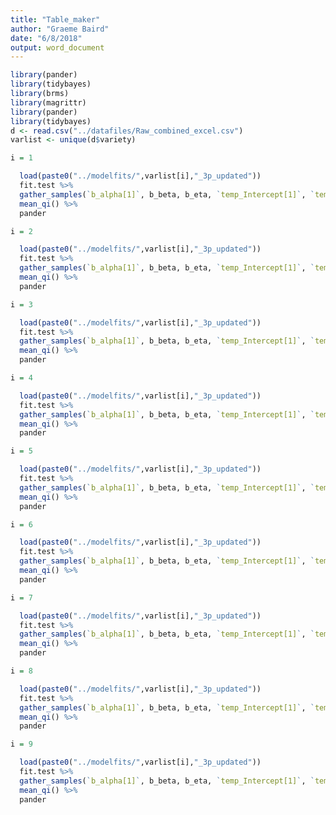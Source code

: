```yaml
---
title: "Table_maker"
author: "Graeme Baird"
date: "6/8/2018"
output: word_document
---
```


```r

library(pander)
library(tidybayes)
library(brms)
library(magrittr)
library(pander)
library(tidybayes)
d <- read.csv("../datafiles/Raw_combined_excel.csv")
varlist <- unique(d$variety)


```


```r
i = 1

  load(paste0("../modelfits/",varlist[i],"_3p_updated"))
  fit.test %>%
  gather_samples(`b_alpha[1]`, b_beta, b_eta, `temp_Intercept[1]`, `temp_Intercept[2]`, `Ysat[1]`) %>% 
  mean_qi() %>%
  pander

```

```r
i = 2

  load(paste0("../modelfits/",varlist[i],"_3p_updated"))
  fit.test %>%
  gather_samples(`b_alpha[1]`, b_beta, b_eta, `temp_Intercept[1]`, `temp_Intercept[2]`, `Ysat[1]`) %>% 
  mean_qi() %>%
  pander

```

```r
i = 3

  load(paste0("../modelfits/",varlist[i],"_3p_updated"))
  fit.test %>%
  gather_samples(`b_alpha[1]`, b_beta, b_eta, `temp_Intercept[1]`, `temp_Intercept[2]`, `Ysat[1]`) %>% 
  mean_qi() %>%
  pander

```

```r
i = 4

  load(paste0("../modelfits/",varlist[i],"_3p_updated"))
  fit.test %>%
  gather_samples(`b_alpha[1]`, b_beta, b_eta, `temp_Intercept[1]`, `temp_Intercept[2]`, `Ysat[1]`) %>% 
  mean_qi() %>%
  pander

```

```r
i = 5

  load(paste0("../modelfits/",varlist[i],"_3p_updated"))
  fit.test %>%
  gather_samples(`b_alpha[1]`, b_beta, b_eta, `temp_Intercept[1]`, `temp_Intercept[2]`, `Ysat[1]`) %>% 
  mean_qi() %>%
  pander

```

```r
i = 6

  load(paste0("../modelfits/",varlist[i],"_3p_updated"))
  fit.test %>%
  gather_samples(`b_alpha[1]`, b_beta, b_eta, `temp_Intercept[1]`, `temp_Intercept[2]`, `Ysat[1]`) %>% 
  mean_qi() %>%
  pander

```

```r
i = 7

  load(paste0("../modelfits/",varlist[i],"_3p_updated"))
  fit.test %>%
  gather_samples(`b_alpha[1]`, b_beta, b_eta, `temp_Intercept[1]`, `temp_Intercept[2]`, `Ysat[1]`) %>% 
  mean_qi() %>%
  pander

```

```r
i = 8

  load(paste0("../modelfits/",varlist[i],"_3p_updated"))
  fit.test %>%
  gather_samples(`b_alpha[1]`, b_beta, b_eta, `temp_Intercept[1]`, `temp_Intercept[2]`, `Ysat[1]`) %>% 
  mean_qi() %>%
  pander

```

```r
i = 9

  load(paste0("../modelfits/",varlist[i],"_3p_updated"))
  fit.test %>%
  gather_samples(`b_alpha[1]`, b_beta, b_eta, `temp_Intercept[1]`, `temp_Intercept[2]`, `Ysat[1]`) %>% 
  mean_qi() %>%
  pander

```